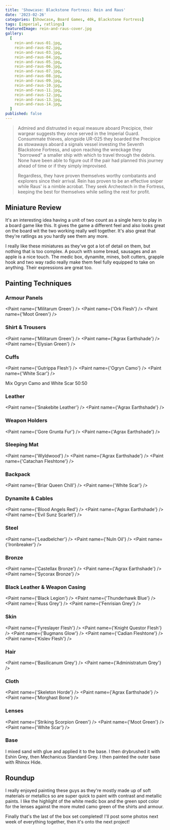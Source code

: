 ```yaml
---
title: 'Showcase: Blackstone Fortress: Rein and Raus'
date: '2023-02-26'
categories: [Showcase, Board Games, 40k, Blackstone Fortress]
tags: [imperial, ratlings]
featuredImage: rein-and-raus-cover.jpg
gallery:
  [
    rein-and-raus-01.jpg,
    rein-and-raus-02.jpg,
    rein-and-raus-03.jpg,
    rein-and-raus-04.jpg,
    rein-and-raus-05.jpg,
    rein-and-raus-06.jpg,
    rein-and-raus-07.jpg,
    rein-and-raus-08.jpg,
    rein-and-raus-09.jpg,
    rein-and-raus-10.jpg,
    rein-and-raus-11.jpg,
    rein-and-raus-12.jpg,
    rein-and-raus-13.jpg,
    rein-and-raus-14.jpg,
  ]
published: false
---
```



> Admired and distrusted in equal measure aboard Precipice, their wargear suggests they once served in the Imperial
> Guard. Consummate thieves, alongside UR-025 they boarded the Precipice as stowaways aboard a signals vessel investing
> the Seventh Blackstone Fortress, and upon reaching the wreckage they "borrowed" a smaller ship with which to travel
> through the debris. None have been able to figure out if the pair had planned this journey ahead of time or if they
> simply improvised.
>
> Regardless, they have proven themselves worthy combatants and explorers since their arrival. Rein has proven to be an
> effective sniper while Raus' is a nimble acrobat. They seek Archeotech in the Fortress, keeping the best for
> themselves while selling the rest for profit.

## Miniature Review

It's an interesting idea having a unit of two count as a single hero to play in a board game like this. It gives the
game a different feel and also looks great on the board wit the two working really well together. It's also great that
they're ratlings as you hardly see them any more.

I really like these miniatures as they've got a lot of detail on them, but nothing that is too complex. A pouch with
some bread, sausages and an apple is a nice touch. The medic box, dynamite, mines, bolt cutters, grapple hook and two
way radio really make them feel fully equipped to take on anything. Their expressions are great too.

## Painting Techniques

### Armour Panels

<Paint name={'Militarum Green'} />
<Paint name={'Ork Flesh'} />
<Paint name={'Moot Green'} />

### Shirt & Trousers

<Paint name={'Militarum Green'} />
<Paint name={'Agrax Earthshade'} />
<Paint name={'Elysian Green'} />

### Cuffs

<Paint name={'Gutrippa Flesh'} />
<Paint name={'Ogryn Camo'} />
<Paint name={'White Scar'} />

Mix Ogryn Camo and White Scar 50:50

### Leather

<Paint name={'Snakebite Leather'} />
<Paint name={'Agrax Earthshade'} />

### Weapon Holders

<Paint name={'Gore Grunta Fur'} />
<Paint name={'Agrax Earthshade'} />

### Sleeping Mat

<Paint name={'Wyldwood'} />
<Paint name={'Agrax Earthshade'} />
<Paint name={'Catachan Fleshtone'} />

### Backpack

<Paint name={'Briar Queen Chill'} />
<Paint name={'White Scar'} />

### Dynamite & Cables

<Paint name={'Blood Angels Red'} />
<Paint name={'Agrax Earthshade'} />
<Paint name={'Evil Sunz Scarlet'} />

### Steel

<Paint name={'Leadbelcher'} />
<Paint name={'Nuln Oil'} />
<Paint name={'Ironbreaker'} />

### Bronze

<Paint name={'Castellax Bronze'} />
<Paint name={'Agrax Earthshade'} />
<Paint name={'Sycorax Bronze'} />

### Black Leather & Weapon Casing

<Paint name={'Black Legion'} />
<Paint name={'Thunderhawk Blue'} />
<Paint name={'Russ Grey'} />
<Paint name={'Fenrisian Grey'} />

### Skin

<Paint name={'Fyreslayer Flesh'} />
<Paint name={'Knight Questor Flesh'} />
<Paint name={'Bugmans Glow'} />
<Paint name={'Cadian Fleshtone'} />
<Paint name={'Kislev Flesh'} />

### Hair

<Paint name={'Basilicanum Grey'} />
<Paint name={'Administratum Grey'} />

### Cloth

<Paint name={'Skeleton Horde'} />
<Paint name={'Agrax Earthshade'} />
<Paint name={'Morghast Bone'} />

### Lenses

<Paint name={'Striking Scorpion Green'} />
<Paint name={'Moot Green'} />
<Paint name={'White Scar'} />

### Base

I mixed sand with glue and applied it to the base. I then drybrushed it with Eshin Grey, then Mechanicus Standard Grey.
I then painted the outer base with Rhinox Hide.

## Roundup

I really enjoyed painting these guys as they're mostly made up of soft materials or metallics so are super quick to
paint with contrast and metallic paints. I like the highlight of the white medic box and the green spot color for the
lenses against the more muted camo green of the shirts and armour.

Finally that's the last of the box set completed! I'll post some photos next week of everything together, then it's onto
the next project!
